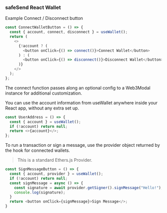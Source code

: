 ### safeSend React Wallet

Example Connect / Disconnect button

```ts
const ConnectWalletButton = () => {
  const { account, connect, disconnect } = useWallet();
  return (
    <>
      {!account ? (
        <button onClick={() => connect()}>Connect Wallet</button>
      ) : (
        <button onClick={() => disconnect()}>Disconnect Wallet</button>
      )}
    </>
  );
};
```

The connect function passes along an optional config to a Web3Modal instance for
additional customization.

You can use the account information from useWallet anywhere inside your React
app, without any extra set up.

```ts
const UserAddress = () => {
  const { account } = useWallet();
  if (!account) return null;
  return <>{account}</>;
};
```

To run a transaction or sign a message, use the provider object returned by the
hook for connected wallets.

> This is a standard Ethers.js Provider.

```ts
const SignMessageButton = () => {
  const { account, provider } = useWallet();
  if (!account) return null;
  const signMessage = async () => {
    const signature = await provider.getSigner().signMessage("Hello!");
    console.log(signature);
  }
  return <button onClick={signMessage}>Sign Message</>;
}
```
